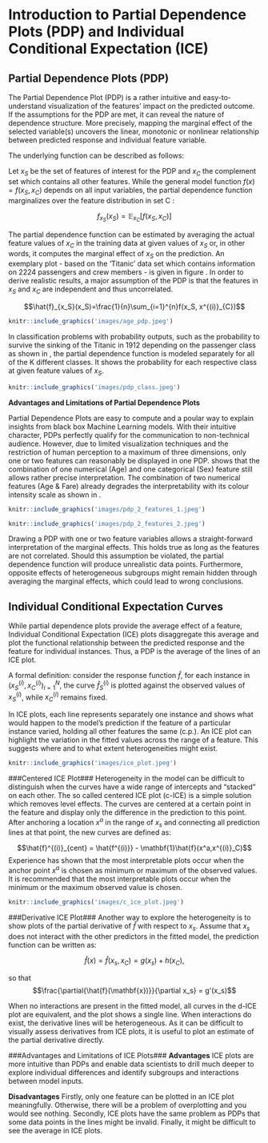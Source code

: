 # Introduction to Partial Dependence Plots (PDP) and Individual Conditional Expectation (ICE)

## Partial Dependence Plots (PDP)

The Partial Dependence Plot (PDP) is a rather intuitive and easy-to-understand visualization of the features' impact on the predicted outcome. If the assumptions for the PDP are met, it can reveal the nature of dependence structure. More precisely, mapping the marginal effect of the selected variable(s) uncovers the linear, monotonic or nonlinear relationship between predicted response and individual feature variable.\citep{molnar2019}

The underlying function can be described as follows:

Let $x_S$ be the set of features of interest for the PDP and $x_C$ the complement set which contains all other features.
While the general model function $f(x) = f(x_S, x_C)$ depends on all input variables, the partial dependence function marginalizes over the feature distribution in set C \citep{hastie2013elements}:

$$f_{x_S}(x_S) = \mathbb{E}_{x_C}[f(x_S, x_C)]$$


The partial dependence function can be estimated by averaging the actual feature values of $x_C$ in the training data at given values of $x_S$ or, in other words, it computes the marginal effect of $x_S$ on the prediction. An exemplary plot - based on the 'Titanic' data set which contains information on 2224 passengers and crew members - is given in figure \ref{plot1}. In order to derive realistic results, a major assumption of the PDP is that the features in $x_S$ and $x_C$ are independent and thus uncorrelated.\citep{hastie2013elements}

$$\hat{f}_{x_S}(x_S)=\frac{1}{n}\sum_{i=1}^{n}f(x_S, x^{(i)}_{C})$$


```r
knitr::include_graphics('images/age_pdp.jpeg')
```

In classification problems with probability outputs, such as the probability to survive the sinking of the Titanic in 1912 depending on the passenger class as shown in \ref{plot2}, the partial dependence function is modeled separately for all of the K different classes. It shows the probability for each respective class at given feature values of $x_S$.\citep{hastie2013elements} 

```r
knitr::include_graphics('images/pdp_class.jpeg')
```



**Advantages and Limitations of Partial Dependence Plots**

Partial Dependence Plots are easy to compute and a poular way to explain insights from black box Machine Learning models. With their intuitive character, PDPs perfectly qualify for the communication to non-technical audience. However, due to limited visualization techniques and the restriction of human perception to a maximum of three dimensions, only one or two features can reasonably be displayed in one PDP.\citep{molnar2019} \ref{plot3} shows that the combination of one numerical (Age) and one categorical (Sex) feature still allows rather precise interpretation. The combination of two numerical features (Age & Fare) already degrades the interpretability with its colour intensity scale as shown in \ref{plot4}. 

```r
knitr::include_graphics('images/pdp_2_features_1.jpeg')
```

```r
knitr::include_graphics('images/pdp_2_features_2.jpeg')
```


Drawing a PDP with one or two feature variables allows a straight-forward interpretation of the marginal effects. This holds true as long as the features are not correlated. Should this assumption be violated, the partial dependence function will produce unrealistic data points. Furthermore, opposite effects of heterogeneous subgroups might remain hidden through averaging the marginal effects, which could lead to wrong conclusions.\citep{molnar2019}



## Individual Conditional Expectation Curves
While partial dependence plots provide the average effect of a feature, Individual Conditional Expectation (ICE) plots disaggregate this average and plot the functional relationship between the predicted response and the feature for individual instances. Thus, a PDP is the average of the lines of an ICE plot.\citep{molnar2019}


A formal definition: consider the response function $\hat{f}$, for each instance in ${(x^{(i)}_S, x^{(i)}_C)}^N_{i=1}$, the curve $\hat{f}_S^{(i)}$ is plotted against the observed values of $x^{(i)}_S$, while $x^{(i)}_C$ remains fixed.\citep{molnar2019}\citep{Goldstein2013}

In ICE plots, each line represents separately one instance and shows what would happen to the model’s prediction if the feature of a particular instance varied, holding all other features the same (c.p.). An ICE plot can highlight the variation in the fitted values across the range of a feature. This suggests where and to what extent heterogeneities might exist.

```r
knitr::include_graphics('images/ice_plot.jpeg')
```


###Centered ICE Plot###
Heterogeneity in the model can be difficult to distinguish when the curves have a wide range of intercepts and “stacked” on each other. The so called centered ICE plot (c-ICE) is a simple solution which removes level effects. The curves are centered at a certain point in the feature and display only the difference in the prediction to this point. \citep{molnar2019} After anchoring a location $x^a$ in the range of $x_s$ and connecting all prediction lines at that point, the new curves are defined as:

$$\hat{f}^{(i)}_{cent} = \hat{f^{(i)}} - \mathbf{1}\hat{f}(x^a,x^{(i)}_C)$$
Experience has shown that the most interpretable plots occur when the anchor point $x^a$ is chosen as minimum or maximum of the observed values.
It is recommended that the most interpretable plots occur when the minimum or the maximum observed value is chosen.


```r
knitr::include_graphics('images/c_ice_plot.jpeg')
```


###Derivative ICE Plot###
Another way to explore the heterogeneity is to show plots of the partial derivative
of $\hat{f}$ with respect to $x_s$. Assume that $x_s$ does not interact
with the other predictors in the fitted model, the prediction function can be written as:

$$\hat{f}(x) = \hat{f}(x_s,x_C) = g(x_s) + h(x_C),$$ 

so that $$\frac{\partial{\hat{f}(\mathbf{x})}}{\partial x_s} = g'(x_s)$$

When no interactions are present in the fitted model, all curves in the d-ICE plot are equivalent, and the plot shows a single line. When interactions do exist, the derivative lines will be heterogeneous. As it can be difficult to visually assess derivatives from ICE plots, it is useful to plot an estimate of the partial derivative directly.\citep{Goldstein2013}


###Advantages and Limitations of ICE Plots###
**Advantages**
ICE plots are more intuitive than PDPs and enable data scientists to drill much deeper to explore individual differences and identify subgroups and interactions between model inputs. 

**Disadvantages**
Firstly, only one feature can be plotted in an ICE plot meaningfully. Otherwise, there will be a problem of overplotting and you would see nothing. Secondly, ICE plots have the same problem as PDPs that some data points in the lines might be invalid. Finally, it might be difficult to see the average in ICE plots.\citep{molnar2019}


